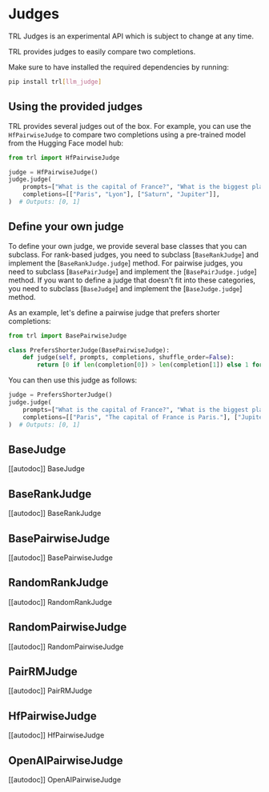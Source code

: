 # Judges

<Tip warning={true}>

TRL Judges is an experimental API which is subject to change at any time.

</Tip>

TRL provides judges to easily compare two completions.

Make sure to have installed the required dependencies by running:

```bash
pip install trl[llm_judge]
```

## Using the provided judges

TRL provides several judges out of the box. For example, you can use the `HfPairwiseJudge` to compare two completions using a pre-trained model from the Hugging Face model hub:

```python
from trl import HfPairwiseJudge

judge = HfPairwiseJudge()
judge.judge(
    prompts=["What is the capital of France?", "What is the biggest planet in the solar system?"],
    completions=[["Paris", "Lyon"], ["Saturn", "Jupiter"]],
)  # Outputs: [0, 1]
```

## Define your own judge

To define your own judge, we provide several base classes that you can subclass. For rank-based judges, you need to subclass [`BaseRankJudge`] and implement the [`BaseRankJudge.judge`] method. For pairwise judges, you need to subclass [`BasePairJudge`] and implement the [`BasePairJudge.judge`] method. If you want to define a judge that doesn't fit into these categories, you need to subclass [`BaseJudge`] and implement the [`BaseJudge.judge`] method.

As an example, let's define a pairwise judge that prefers shorter completions:

```python
from trl import BasePairwiseJudge

class PrefersShorterJudge(BasePairwiseJudge):
    def judge(self, prompts, completions, shuffle_order=False):
        return [0 if len(completion[0]) > len(completion[1]) else 1 for completion in completions]
```

You can then use this judge as follows:

```python
judge = PrefersShorterJudge()
judge.judge(
    prompts=["What is the capital of France?", "What is the biggest planet in the solar system?"],
    completions=[["Paris", "The capital of France is Paris."], ["Jupiter is the biggest planet in the solar system.", "Jupiter"]],
)  # Outputs: [0, 1]
```

## BaseJudge

[[autodoc]] BaseJudge

## BaseRankJudge

[[autodoc]] BaseRankJudge

## BasePairwiseJudge

[[autodoc]] BasePairwiseJudge

## RandomRankJudge

[[autodoc]] RandomRankJudge

## RandomPairwiseJudge

[[autodoc]] RandomPairwiseJudge

## PairRMJudge

[[autodoc]] PairRMJudge

## HfPairwiseJudge

[[autodoc]] HfPairwiseJudge

## OpenAIPairwiseJudge

[[autodoc]] OpenAIPairwiseJudge
